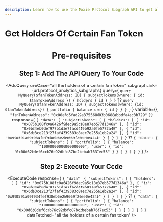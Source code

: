 ```yaml
---
description: Learn how to use the Moxie Protocol Subgraph API to get all the holders of a certain fan token.
---
```



# Get Holders Of Certain Fan Token

<Header
  useCase="all the holders of a certain fan token"
  apiName="Moxie Protocol Subgraph"
/>

# Pre-requisites

<Prerequisites apiName="Moxie Protocol Subgraph" />

## Step 1: Add The API Query To Your Code

<AddQuery
  useCase="all the holders of a certain fan token"
  subgraphLink={url.protocol_analytics_subgraphs}
  query={
    `query MyQuery($fanTokenAddress: ID) {
  subjectTokens(where: { id: $fanTokenAddress }) {
    holders {
      id
    }
  }
}` ??
    `query MyQuery($fanTokenAddress: ID) {
  subjectTokens(where: {id: $fanTokenAddress}) {
    portfolio {
      balance
      user {
        id
      }
    }
  }
}`
  }
  variable={`{
  "fanTokenAddress": "0x00e7d5fad22a375568d03b0688abbdfa4ec3b729"
}`}
  response={
    `{
  "data": {
    "subjectTokens": [
      {
        "holders": [
          {
            "id": "0x075b108fc0a6426f9dec9a5c18e87eb577d1346a"
          },
          {
            "id": "0x0b34eb0de7977b1d3e7facd449b92a0fe5772a40"
          },
          {
            "id": "0x6de3ce213f27faf4339383c8aec7e255a1eb2a24"
          },
          {
            "id": "0x990591a096934fef9d0eb6e2b9669f20ee0e424b"
          }
        ]
      }
    ]
  }
}` ??
    `{
  "data": {
    "subjectTokens": [
      {
        "portfolio": [
          {
            "balance": "10000000000000000000",
            "user": {
              "id": "0x00d620def6ccb76c92dbfc87bc2bebab7637ec53"
            }
          }
        ]
      }
    ]
  }
}`
  }
/>

## Step 2: Execute Your Code

<ExecuteCode
  response={
    `{
  "data": {
    "subjectTokens": [
      {
        "holders": [
          {
            "id": "0x075b108fc0a6426f9dec9a5c18e87eb577d1346a"
          },
          {
            "id": "0x0b34eb0de7977b1d3e7facd449b92a0fe5772a40"
          },
          {
            "id": "0x6de3ce213f27faf4339383c8aec7e255a1eb2a24"
          },
          {
            "id": "0x990591a096934fef9d0eb6e2b9669f20ee0e424b"
          }
        ]
      }
    ]
  }
}` ??
    `{
  "data": {
    "subjectTokens": [
      {
        "portfolio": [
          {
            "balance": "10000000000000000000",
            "user": {
              "id": "0x00d620def6ccb76c92dbfc87bc2bebab7637ec53"
            }
          }
        ]
      }
    ]
  }
}`
  }
  dataFetched="all the holders of a certain fan token"
/>

<DeveloperSupport />
